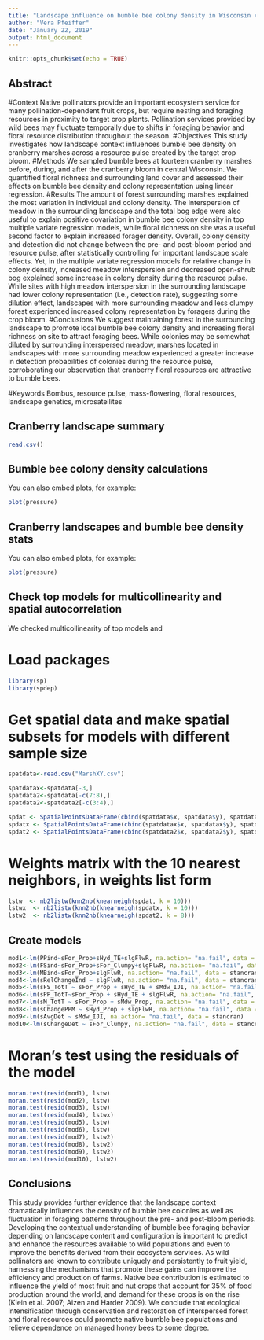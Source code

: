 ```yaml
---
title: "Landscape influence on bumble bee colony density in Wisconsin cranberry marshes"
author: "Vera Pfeiffer"
date: "January 22, 2019"
output: html_document
---
```


```r
knitr::opts_chunk$set(echo = TRUE)
```

## Abstract

#Context
Native pollinators provide an important ecosystem service for many pollination-dependent fruit crops, but require nesting and foraging resources in proximity to target crop plants. Pollination services provided by wild bees may fluctuate temporally due to shifts in foraging behavior and floral resource distribution throughout the season. 
#Objectives
This study investigates how landscape context influences bumble bee density on cranberry marshes across a resource pulse created by the target crop bloom.
#Methods
We sampled bumble bees at fourteen cranberry marshes before, during, and after the cranberry bloom in central Wisconsin.  We quantified floral richness and surrounding land cover and assessed their effects on bumble bee density and colony representation using linear regression.
#Results
The amount of forest surrounding marshes explained the most variation in individual and colony density. The interspersion of meadow in the surrounding landscape and the total bog edge were also useful to explain positive covariation in bumble bee colony density in top multiple variate regression models, while floral richness on site was a useful second factor to explain increased forager density. Overall, colony density and detection did not change between the pre- and post-bloom period and resource pulse, after statistically controlling for important landscape scale effects. Yet, in the multiple variate regression models for relative change in colony density, increased meadow interspersion and decreased open-shrub bog explained some increase in colony density during the resource pulse. While sites with high meadow interspersion in the surrounding landscape had lower colony representation (i.e., detection rate), suggesting some dilution effect, landscapes with more surrounding meadow and less clumpy forest experienced increased colony representation by foragers during the crop bloom.
#Conclusions
We suggest maintaining forest in the surrounding landscape to promote local bumble bee colony density and increasing floral richness on site to attract foraging bees. While colonies may be somewhat diluted by surrounding interspersed meadow, marshes located in landscapes with more surrounding meadow experienced a greater increase in detection probabilities of colonies during the resource pulse, corroborating our observation that cranberry floral resources are attractive to bumble bees.

#Keywords
Bombus, resource pulse, mass-flowering, floral resources, landscape genetics, microsatellites

## Cranberry landscape summary 

```r
read.csv()
```

## Bumble bee colony density calculations

You can also embed plots, for example:

```r
plot(pressure)
```

## Cranberry landscapes and bumble bee density stats

You can also embed plots, for example:

```r
plot(pressure)
```

## Check top models for multicollinearity and spatial autocorrelation

We checked multicollinearity of top models and 


# Load packages
```r
library(sp)
library(spdep)
```

# Get spatial data and make spatial subsets for models with different sample size
```r
spatdata<-read.csv("MarshXY.csv")

spatdatax<-spatdata[-3,]
spatdata2<-spatdata[-c(7:8),]
spatdata2<-spatdata2[-c(3:4),]

spdat <- SpatialPointsDataFrame(cbind(spatdata$x, spatdata$y), spatdata)
spdatx <- SpatialPointsDataFrame(cbind(spatdatax$x, spatdatax$y), spatdatax)
spdat2 <- SpatialPointsDataFrame(cbind(spatdata2$x, spatdata2$y), spatdata2)
```

# Weights matrix with the 10 nearest neighbors, in weights list form 
```r
lstw  <- nb2listw(knn2nb(knearneigh(spdat, k = 10)))
lstwx  <- nb2listw(knn2nb(knearneigh(spdatx, k = 10)))
lstw2  <- nb2listw(knn2nb(knearneigh(spdat2, k = 8)))
```

## Create models

```r
mod1<-lm(PPind~sFor_Prop+sHyd_TE+slgFlwR, na.action= "na.fail", data = stancran)
mod2<-lm(FSind~sFor_Prop+sFor_Clumpy+slgFlwR, na.action= "na.fail", data = stancran)
mod3<-lm(MBind~sFor_Prop+slgFlwR, na.action= "na.fail", data = stancran)
mod4<-lm(sRelChangeInd ~ slgFlwR, na.action= "na.fail", data = stancran2)
mod5<-lm(sFS_TotT ~ sFor_Prop + sHyd_TE + sMdw_IJI, na.action= "na.fail", data = stancran)
mod6<-lm(sPP_TotT~sFor_Prop + sHyd_TE + slgFlwR, na.action= "na.fail", data = stancran)
mod7<-lm(sM_TotT ~ sFor_Prop + sMdw_Prop, na.action= "na.fail", data = stancran2)
mod8<-lm(sChangePPM ~ sHyd_Prop + slgFlwR, na.action= "na.fail", data = stancran2)
mod9<-lm(sAvgDet ~ sMdw_IJI, na.action= "na.fail", data = stancran)
mod10<-lm(sChangeDet ~ sFor_Clumpy, na.action= "na.fail", data = stancran2)
```

# Moran's test using the residuals of the model

```r
moran.test(resid(mod1), lstw) 
moran.test(resid(mod2), lstw)
moran.test(resid(mod3), lstw)
moran.test(resid(mod4), lstwx)
moran.test(resid(mod5), lstw)
moran.test(resid(mod6), lstw)
moran.test(resid(mod7), lstw2)
moran.test(resid(mod8), lstw2)
moran.test(resid(mod9), lstw2)
moran.test(resid(mod10), lstw2)
```

## Conclusions

This study provides further evidence that the landscape context dramatically influences the density of bumble bee colonies as well as fluctuation in foraging patterns throughout the pre- and post-bloom periods. Developing the contextual understanding of bumble bee foraging behavior depending on landscape content and configuration is important to predict and enhance the resources available to wild populations and even to improve the benefits derived from their ecosystem services. As wild pollinators are known to contribute uniquely and persistently to fruit yield, harnessing the mechanisms that promote these gains can improve the efficiency and production of farms. Native bee contribution is estimated to influence the yield of most fruit and nut crops that account for 35% of food production around the world, and demand for these crops is on the rise (Klein et al. 2007; Aizen and Harder 2009). We conclude that ecological intensification through conservation and restoration of interspersed forest and floral resources could promote native bumble bee populations and relieve dependence on managed honey bees to some degree. 
